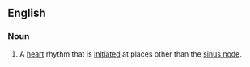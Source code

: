 ==English==

===Noun===
{{en-noun}}

# {{lb|en|cardiology}} A [[heart]] rhythm that is [[initiated]] at places other than the [[sinus node]].